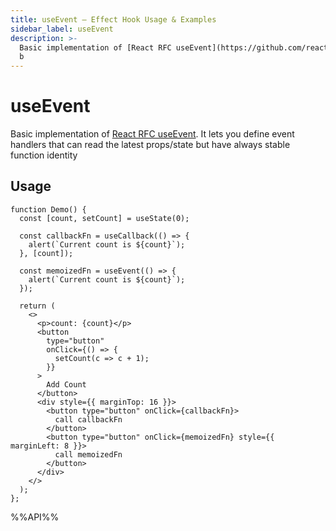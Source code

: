 ```yaml
---
title: useEvent – Effect Hook Usage & Examples
sidebar_label: useEvent
description: >-
  Basic implementation of [React RFC useEvent](https://github.com/reactjs/rfcs/pull/220). It lets you define event handlers that can read the latest props/state
  b
---
```

# useEvent

Basic implementation of [React RFC useEvent](https://github.com/reactjs/rfcs/pull/220). It lets you define event handlers that can read the latest props/state but have always stable function identity


## Usage

```tsx live
function Demo() {
  const [count, setCount] = useState(0);

  const callbackFn = useCallback(() => {
    alert(`Current count is ${count}`);
  }, [count]);

  const memoizedFn = useEvent(() => {
    alert(`Current count is ${count}`);
  });

  return (
    <>
      <p>count: {count}</p>
      <button
        type="button"
        onClick={() => {
          setCount(c => c + 1);
        }}
      >
        Add Count
      </button>
      <div style={{ marginTop: 16 }}>
        <button type="button" onClick={callbackFn}>
          call callbackFn
        </button>
        <button type="button" onClick={memoizedFn} style={{ marginLeft: 8 }}>
          call memoizedFn
        </button>
      </div>
    </>
  );
};

```

%%API%%
